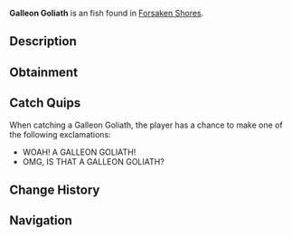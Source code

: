 {{FishInfobox
|image          = Galleon Goliath.png
|rarity         = Uncommon
|sea            = First Sea
|location       = [[Forsaken Shores]]
|sublocation    = 
|sources        = Fishing Rod
|radar_location = 
|xp             = 85
|weather        = 
|time           = Day
|season         = Winter
|bait           = Squid
|base_weight    = 20
|base_value     = 190
|weight_range   = 15
|base_chance    = 70
|base_resil     = 60
}}
'''Galleon Goliath''' is an {{Rarity|Uncommon}} fish found in [[Forsaken Shores]].

== Description ==
{{Description|The Galleon Goliath is a mid-sized, slow-moving fish, often found in deeper seas. Uncommon but worth the haul.|Bestiary Entry}}

== Obtainment ==
{{Description|Often found in deeper seas near Forsaken Shores.|Bestiary Hint}}
{{Fish Availability|
Forsaken Shores/Surrounding Ocean
|top_rods      = 
Trident Rod\209796.32\13905.67;
Leviathan's Fang Rod\208538.25\23092.68;
Free Spirit Rod\203293.4\13858.06;
Azure Of Lagoon\200822.31\13007.05;
No-Life Rod\197641.8\18936.04;
Training Rod\168983.71\34467.87;
Flimsy Rod\145048.77\27605.39;
Resourceful Rod\169920.52\13785.4;
Nocturnal Rod\85657.35\67305.88;
Seraphic Rod\167921.23\19401.74;
Blazebringer Rod\183999.46\15055.69;
Zeus Rod\182593.45\15949.1;
Verdant Shear Rod\182301.66\15957.02;
Depthseeker Rod\181743.38\14616.61;
Avalanche Rod\179017.1\13825.86;
Challenger's Rod\178427.71\17158.08;
Volcanic Rod\178211.4\13622.49;
Ethereal Prism Rod\167040.79\0;
Rod Of The Depths\165149.33\15523.38;
Rod Of The Forgotten Fang\164903.22\17707.3;
Rod Of The Exalted One\157621.01\16941.37;
Steady Rod\84092.83\7343.93
|recommended   = Trident Rod
}}

== Catch Quips ==
When catching a Galleon Goliath, the player has a chance to make one of the following exclamations:
* WOAH! A GALLEON GOLIATH!
* OMG, IS THAT A GALLEON GOLIATH?

== Change History ==
{{Change History|{{subst:Current Version}}}}

== Navigation ==
{{Fish Navbox|Forsaken Shores}}